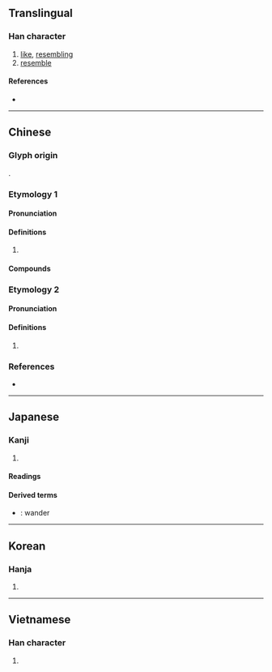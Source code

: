 {{also|仿|徬}}
{{character info/new}}
==Translingual==

===Han character===
{{Han char|rn=60|rad=彳|as=04|sn=7|four=20227|canj=HOYHS|ids=⿰彳方}}

# [[like]], [[resembling]]
# [[resemble]]

====References====
* {{Han ref|kx=0365.130|dkj=10052|dj=0685.070|hdz=20815.010|uh=5F77|ud=24439|bh=A7CF|bd=42959}}

----

==Chinese==

===Glyph origin===
{{Han etym}}
{{Han compound|彳|方|ls=psc|c1=s|c2=p}}.

===Etymology 1===
{{zh-forms}}

====Pronunciation====
{{zh-pron
|m=páng
|c=pong4
|mn=
|mc=1
|oc=1
|cat=
}}

====Definitions====
{{zh-hanzi}}

# {{rfdef|zh}}

====Compounds====
{{zh-der|彷徉|彷徨|彷徨失措}}

===Etymology 2===
{{zh-forms|s=仿|t2=仿}}

====Pronunciation====
{{zh-pron
|m=fǎng
|c=fong2
|mn=hóng
|mc=2
|oc=n,2
|cat=
}}

====Definitions====
{{zh-hanzi}}

# {{zh-only|彷彿/仿佛}}

===References===
* {{R:yue:Hanzi}}

----

==Japanese==

===Kanji===
{{ja-kanji|grade=|rs=彳04}}

# {{defn|lang=ja|sort=彳04}}

====Readings====
{{ja-readings
|goon=ぼう<ばう, ほう<はう
|kanon=ほう<はう
|kun=さまよ-う<さまよ-ふ
}}

====Derived terms====
* {{ja-r|彷徨う|さまよ.う}}: wander

----

==Korean==

===Hanja===
{{ko-hanja|hangeul=방|eumhun=|rv=bang|mr=pang|y=pang}}

# {{defn|lang=ko|sort=彳04}}

----

==Vietnamese==

===Han character===
{{vi-readings|rs=彳04|hanviet=phảng}}

# {{defn|lang=vi|sort=彳04}}